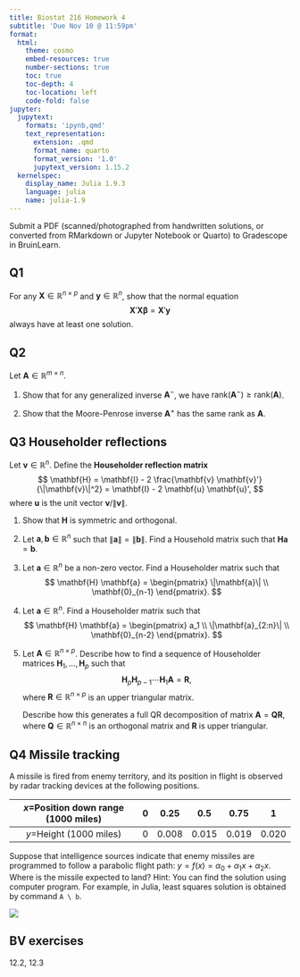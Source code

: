 ```yaml
---
title: Biostat 216 Homework 4
subtitle: 'Due Nov 10 @ 11:59pm'
format:
  html:
    theme: cosmo
    embed-resources: true
    number-sections: true
    toc: true
    toc-depth: 4
    toc-location: left
    code-fold: false
jupyter:
  jupytext:
    formats: 'ipynb,qmd'
    text_representation:
      extension: .qmd
      format_name: quarto
      format_version: '1.0'
      jupytext_version: 1.15.2
  kernelspec:
    display_name: Julia 1.9.3
    language: julia
    name: julia-1.9
---
```


Submit a PDF (scanned/photographed from handwritten solutions, or converted from RMarkdown or Jupyter Notebook or Quarto) to Gradescope in BruinLearn. 

## Q1

For any $\mathbf{X} \in \mathbb{R}^{n \times p}$ and $\mathbf{y} \in \mathbb{R}^n$, show that the normal equation 
$$
\mathbf{X}' \mathbf{X} \boldsymbol{\beta} = \mathbf{X}' \mathbf{y}
$$
always have at least one solution.

## Q2

Let $\mathbf{A} \in \mathbb{R}^{m \times n}$.

1. Show that for any generalized inverse $\mathbf{A}^-$, we have $\text{rank}(\mathbf{A}^-) \ge \text{rank}(\mathbf{A})$.

2. Show that the Moore-Penrose inverse $\mathbf{A}^+$ has the same rank as $\mathbf{A}$.

## Q3 Householder reflections

Let $\mathbf{v} \in \mathbb{R}^n$. Define the **Householder reflection matrix**
$$
\mathbf{H} = \mathbf{I} - 2 \frac{\mathbf{v} \mathbf{v}'}{\|\mathbf{v}\|^2} = \mathbf{I} - 2 \mathbf{u} \mathbf{u}',
$$
where $\mathbf{u}$ is the unit vector $\mathbf{v} / \|\mathbf{v}\|$.

1. Show that $\mathbf{H}$ is symmetric and orthogonal.

2. Let $\mathbf{a}, \mathbf{b} \in \mathbb{R}^n$ such that $\|\mathbf{a}\| = \|\mathbf{b}\|$. Find a Household matrix such that $\mathbf{H} \mathbf{a} = \mathbf{b}$.

3. Let $\mathbf{a} \in \mathbb{R}^n$ be a non-zero vector. Find a Householder matrix such that
$$
\mathbf{H} \mathbf{a} = \begin{pmatrix} \|\mathbf{a}\| \\ \mathbf{0}_{n-1} \end{pmatrix}.
$$

4. Let $\mathbf{a} \in \mathbb{R}^n$. Find a Householder matrix such that
$$
\mathbf{H} \mathbf{a} = \begin{pmatrix} a_1 \\ \|\mathbf{a}_{2:n}\| \\ \mathbf{0}_{n-2} \end{pmatrix}.
$$

5. Let $\mathbf{A} \in \mathbb{R}^{n \times p}$. Describe how to find a sequence of Householder matrices $\mathbf{H}_1, \ldots, \mathbf{H}_{p}$ such that
$$
\mathbf{H}_{p} \mathbf{H}_{p-1} \cdots \mathbf{H}_1 \mathbf{A} = \mathbf{R},
$$
where $\mathbf{R} \in \mathbb{R}^{n \times p}$ is an upper triangular matrix.

    Describe how this generates a full QR decomposition of matrix $\mathbf{A} = \mathbf{Q} \mathbf{R}$, where $\mathbf{Q} \in \mathbb{R}^{n \times n}$ is an orthogonal matrix and $\mathbf{R}$ is upper triangular.

## Q4 Missile tracking

A missile is fired from enemy territory, and its position in flight is observed by radar tracking devices at the following positions.

| $x$=Position down range (1000 miles) | 0 |  0.25 |  0.5  |  0.75 |   1   |
|:------------------------------------:|:-:|:-----:|:-----:|:-----:|:-----:|
|        $y$=Height (1000 miles)       | 0 | 0.008 | 0.015 | 0.019 | 0.020 |

Suppose that intelligence sources indicate that enemy missiles are programmed to follow a parabolic flight path: $y = f(x) = \alpha_0 + \alpha_1 x + \alpha_2 x$. Where is the missile expected to land? Hint: You can find the solution using computer program. For example, in Julia, least squares solution is obtained by command `A \ b`.

![](missile.png)

## BV exercises

12.2, 12.3
